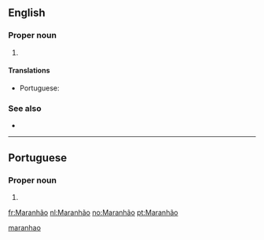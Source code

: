 ==English==

===Proper noun===
{{en-proper noun}}

# {{place:Brazil/state|en|capital=São Luís|region=Northeast Region}}

====Translations====
{{trans-top|state in north-eastern Brazil}}
* Portuguese: {{t+|pt|Maranhão|m}}
{{trans-mid}}
{{trans-bottom}}

===See also===
* {{projectlink|wikipedia}}

[[Category:English terms spelled with Ã|maranhao]]

----

==Portuguese==

===Proper noun===
{{pt-proper noun}}

# {{place:Brazil/state|pt|capital=São Luís|region=Northeast Region}}

[[fr:Maranhão]]
[[nl:Maranhão]]
[[no:Maranhão]]
[[pt:Maranhão]]